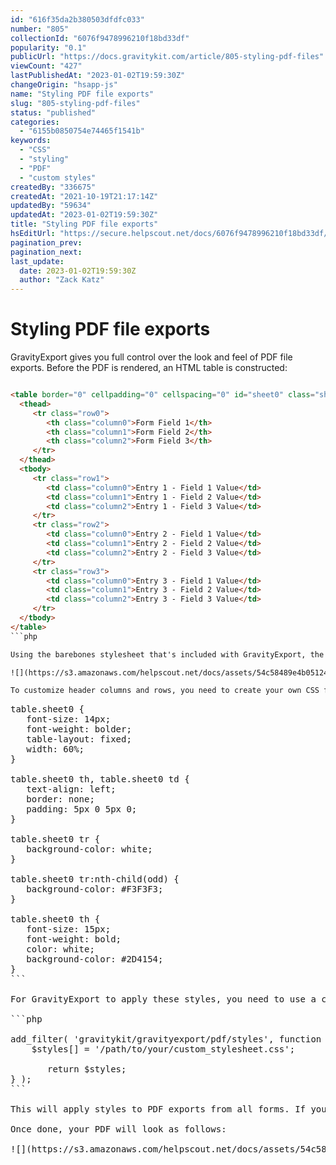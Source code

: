 ```yaml
---
id: "616f35da2b380503dfdfc033"
number: "805"
collectionId: "6076f9478996210f18bd33df"
popularity: "0.1"
publicUrl: "https://docs.gravitykit.com/article/805-styling-pdf-files"
viewCount: "427"
lastPublishedAt: "2023-01-02T19:59:30Z"
changeOrigin: "hsapp-js"
name: "Styling PDF file exports"
slug: "805-styling-pdf-files"
status: "published"
categories: 
  - "6155b0850754e74465f1541b"
keywords: 
  - "CSS"
  - "styling"
  - "PDF"
  - "custom styles"
createdBy: "336675"
createdAt: "2021-10-19T21:17:14Z"
updatedBy: "59634"
updatedAt: "2023-01-02T19:59:30Z"
title: "Styling PDF file exports"
hsEditUrl: "https://secure.helpscout.net/docs/6076f9478996210f18bd33df/article/616f35da2b380503dfdfc033"
pagination_prev: 
pagination_next: 
last_update:
  date: 2023-01-02T19:59:30Z
  author: "Zack Katz"
---
```


# Styling PDF file exports

GravityExport gives you full control over the look and feel of PDF file exports. Before the PDF is rendered, an HTML table is constructed:

```html

<table border="0" cellpadding="0" cellspacing="0" id="sheet0" class="sheet0">
  <thead>
     <tr class="row0">
        <th class="column0">Form Field 1</th>
        <th class="column1">Form Field 2</th>
        <th class="column2">Form Field 3</th>
     </tr>
  </thead>
  <tbody>
     <tr class="row1">
        <td class="column0">Entry 1 - Field 1 Value</td>
        <td class="column1">Entry 1 - Field 2 Value</td>
        <td class="column2">Entry 1 - Field 3 Value</td>
     </tr>
     <tr class="row2">
        <td class="column0">Entry 2 - Field 1 Value</td>
        <td class="column1">Entry 2 - Field 2 Value</td>
        <td class="column2">Entry 2 - Field 3 Value</td>
     </tr>
     <tr class="row3">
        <td class="column0">Entry 3 - Field 1 Value</td>
        <td class="column1">Entry 3 - Field 2 Value</td>
        <td class="column2">Entry 3 - Field 3 Value</td>
     </tr>
  </tbody>
</table>
```php

Using the barebones stylesheet that's included with GravityExport, the end result will look as follows:

![](https://s3.amazonaws.com/helpscout.net/docs/assets/54c58489e4b051242988532c/images/616f37baefc78d0553e51474/file-EogEmxNpa2.png)

To customize header columns and rows, you need to create your own CSS file with custom styles that target HTML table element selectors/classes. For example, your `custom_stylesheet.css` may look as follows:

```
<pre class="prettyprint">
table.sheet0 {
   font-size: 14px;
   font-weight: bolder;
   table-layout: fixed;
   width: 60%;
}

table.sheet0 th, table.sheet0 td {
   text-align: left;
   border: none;
   padding: 5px 0 5px 0;
}

table.sheet0 tr {
   background-color: white;
}

table.sheet0 tr:nth-child(odd) {
   background-color: #F3F3F3;
}

table.sheet0 th {
   font-size: 15px;
   font-weight: bold;
   color: white;
   background-color: #2D4154;
}
```

For GravityExport to apply these styles, you need to use a custom filter to specify where that file is located:

```php

add_filter( 'gravitykit/gravityexport/pdf/styles', function ( $styles ) {
	$styles[] = '/path/to/your/custom_stylesheet.css';
       
       return $styles;
} );
```

This will apply styles to PDF exports from all forms. If you want to target a single form, suffix the filter with the form's ID: `'gravitykit/gravityexport/pdf/styles_100'`. If you wish to override the base styles completely, change the above code sample to read `$styles = '/path/to/your/custom_stylesheet.css';`  
  
Once done, your PDF will look as follows:

![](https://s3.amazonaws.com/helpscout.net/docs/assets/54c58489e4b051242988532c/images/616f3a7f2b380503dfdfc055/file-8T8FBH8myf.png)